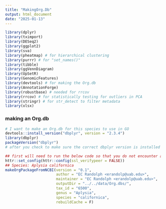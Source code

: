 ```yaml
---
title: "MakingOrg.Db"
output: html_document
date: "2025-01-13"
---
```


```r
library(dplyr)
library(tximport)
library(DESeq2)
library(ggplot2)
library(sva)
library(pheatmap) # for hierarchical clustering
library(purrr) # for "set_names()"
library(tibble)
library(ggVennDiagram)
library(UpSetR)
library(GenomicFeatures)
library(devtools) # for making the Org.db
library(AnnotationForge)
library(robustbase) # needed for rrcov
library(rrcov) # for statistically testing for outliers in PCA
library(stringr) # for str_detect to filter metadata
library(xlsx)
```

### making an Org.db
```r
# I want to make an Org.db for this species to use in GO
devtools::install_version("dbplyr", version = "2.3.4")
library(dbplyr)
packageVersion("dbplyr")
# after you check to make sure the correct dbplyr version is installed you need to restart R to use it

## first will need to run the below code so that you do not encounter a connection problem with Ensemble then the AnnotationForge should work well
httr::set_config(httr::config(ssl_verifypeer = FALSE))
## Species: Aplysia californica
makeOrgPackageFromNCBI(version = "0.1",
                       author = "EC Randolph <erandolp@uab.edu>",
                       maintainer = "EC Randolph <erandolp@uab.edu>",
                       outputDir = "../../data/Org.dbs/",
                       tax_id = "6500",
                       genus = "Aplysia",
                       species = "californica",
                       rebuildCache = F)
```



